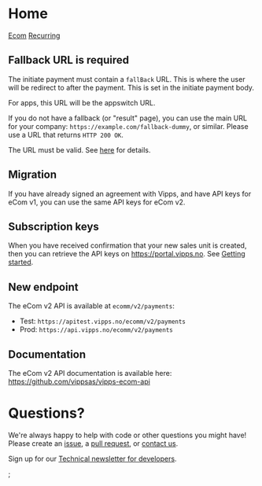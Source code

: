 
# Home

[Ecom](/api/ecom)
[Recurring](/api/recurring)

## Fallback URL is required

The initiate payment must contain a `fallBack` URL. This is where the user will be redirect to after the payment.
This is set in the initiate payment body.

For apps, this URL will be the appswitch URL.

If you do not have a fallback (or "result" page), you can use the main URL for your company:
`https://example.com/fallback-dummy`, or similar. Please use a URL that returns `HTTP 200 OK`.

The URL must be valid.
See [here](https://github.com/vippsas/vipps-ecom-api/blob/master/vipps-ecom-api.md#url-validation) for details.

## Migration

If you have already signed an agreement with Vipps, and have API keys for eCom v1, you can use the same API keys
for eCom v2.

## Subscription keys

When you have received confirmation that your new sales unit is created, then you can retrieve the API keys on https://portal.vipps.no. See [Getting started](https://github.com/vippsas/vipps-developers/blob/master/vipps-getting-started.md).

## New endpoint

The eCom v2 API is available at `ecomm/v2/payments`:

- Test: `https://apitest.vipps.no/ecomm/v2/payments`
- Prod: `https://api.vipps.no/ecomm/v2/payments`

## Documentation

The eCom v2 API documentation is available here: https://github.com/vippsas/vipps-ecom-api

# Questions?

We're always happy to help with code or other questions you might have!
Please create an [issue](https://github.com/vippsas/vipps-ecom-api/issues),
a [pull request](https://github.com/vippsas/vipps-ecom-api/pulls),
or [contact us](https://github.com/vippsas/vipps-developers/blob/master/contact.md).

Sign up for our [Technical newsletter for developers](https://github.com/vippsas/vipps-developers/tree/master/newsletters).

<ApiSchema
  id="example-id-ecom"
  pointer="#/components/schemas/ShippingCostAndMethod"
/>
;
